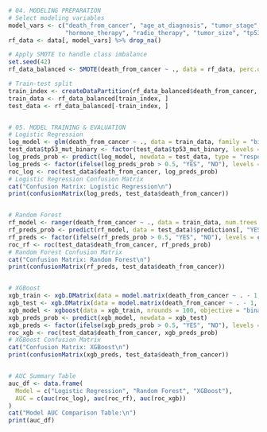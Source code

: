 ```{r}
# 04. MODELING PREPARATION
# Select modeling variables
model_vars <- c("death_from_cancer", "age_at_diagnosis", "tumor_stage", "chemotherapy",
                "hormone_therapy", "radio_therapy", "tumor_size", "tp53_mut_binary", "PC1", "PC2")
rf_data <- data[, model_vars] %>% drop_na()

# Apply SMOTE to handle class imbalance
set.seed(42)
rf_data_balanced <- SMOTE(death_from_cancer ~ ., data = rf_data, perc.over = 100, perc.under = 150)

# Train-test split
train_index <- createDataPartition(rf_data_balanced$death_from_cancer, p = 0.8, list = FALSE)
train_data <- rf_data_balanced[train_index, ]
test_data <- rf_data_balanced[-train_index, ]


# 05. MODEL TRAINING & EVALUATION 
# Logistic Regression
log_model <- glm(death_from_cancer ~ ., data = train_data, family = "binomial")
test_data$tp53_mut_binary <- factor(test_data$tp53_mut_binary, levels = levels(train_data$tp53_mut_binary))
log_preds_prob <- predict(log_model, newdata = test_data, type = "response")
log_preds <- factor(ifelse(log_preds_prob > 0.5, "YES", "NO"), levels = c("NO", "YES"))
roc_log <- roc(test_data$death_from_cancer, log_preds_prob)
# Logistic Regression Confusion Matrix
cat("Confusion Matrix: Logistic Regression\n")
print(confusionMatrix(log_preds, test_data$death_from_cancer))


# Random Forest
rf_model <- ranger(death_from_cancer ~ ., data = train_data, num.trees = 500, probability = TRUE, importance = "permutation")
rf_preds_prob <- predict(rf_model, data = test_data)$predictions[, "YES"]
rf_preds <- factor(ifelse(rf_preds_prob > 0.5, "YES", "NO"), levels = c("NO", "YES"))
roc_rf <- roc(test_data$death_from_cancer, rf_preds_prob)
# Random Forest Confusion Matrix
cat("Confusion Matrix: Random Forest\n")
print(confusionMatrix(rf_preds, test_data$death_from_cancer))


# XGBoost
xgb_train <- xgb.DMatrix(data = model.matrix(death_from_cancer ~ . - 1, data = train_data), label = as.numeric(train_data$death_from_cancer) - 1)
xgb_test <- xgb.DMatrix(data = model.matrix(death_from_cancer ~ . - 1, data = test_data))
xgb_model <- xgboost(data = xgb_train, nrounds = 100, objective = "binary:logistic", verbose = 0)
xgb_preds_prob <- predict(xgb_model, newdata = xgb_test)
xgb_preds <- factor(ifelse(xgb_preds_prob > 0.5, "YES", "NO"), levels = c("NO", "YES"))
roc_xgb <- roc(test_data$death_from_cancer, xgb_preds_prob)
# XGBoost Confusion Matrix
cat("Confusion Matrix: XGBoost\n")
print(confusionMatrix(xgb_preds, test_data$death_from_cancer))


# AUC Summary Table
auc_df <- data.frame(
  Model = c("Logistic Regression", "Random Forest", "XGBoost"),
  AUC = c(auc(roc_log), auc(roc_rf), auc(roc_xgb))
)
cat("Model AUC Comparison Table:\n")
print(auc_df)

```

